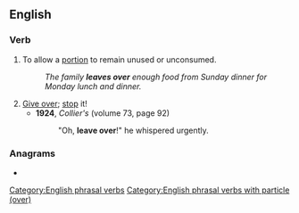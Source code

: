 ==English==

===Verb===
{{en-verb|leaves over|leaving over|left over}}

# {{lb|en|British}} To allow a [[portion]] to remain unused or unconsumed.
#: ''The family '''leaves over''' enough food from Sunday dinner for Monday lunch and dinner.''
# [[give over|Give over]]; [[stop]] it!
#* '''1924''', ''Collier's'' (volume 73, page 92)
#*: "Oh, '''leave over'''!" he whispered urgently.

===Anagrams===
* {{anagrams|en|a=aeeelorvv|overleave}}

[[Category:English phrasal verbs]]
[[Category:English phrasal verbs with particle (over)]]